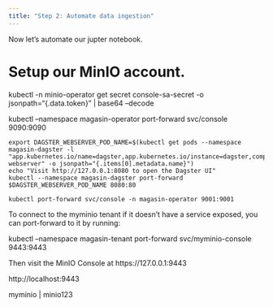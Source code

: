 ```yaml
---
title: "Step 2: Automate data ingestion"
---
```


Now let's automate our jupter notebook.


# Setup our MinIO account.


kubectl -n minio-operator  get secret console-sa-secret -o jsonpath="{.data.token}" | base64 --decode


kubectl --namespace magasin-operator port-forward svc/console 9090:9090

```
export DAGSTER_WEBSERVER_POD_NAME=$(kubectl get pods --namespace magasin-dagster -l "app.kubernetes.io/name=dagster,app.kubernetes.io/instance=dagster,component=dagster-webserver" -o jsonpath="{.items[0].metadata.name}")
echo "Visit http://127.0.0.1:8080 to open the Dagster UI"
kubectl --namespace magasin-dagster port-forward $DAGSTER_WEBSERVER_POD_NAME 8080:80
```

```
kubectl port-forward svc/console -n magasin-operator 9001:9001
```

To connect to the myminio tenant if it doesn't have a service exposed, you can port-forward to it by running:

  kubectl --namespace magasin-tenant port-forward svc/myminio-console 9443:9443

  Then visit the MinIO Console at https://127.0.0.1:9443

http://localhost:9443 

myminio | minio123